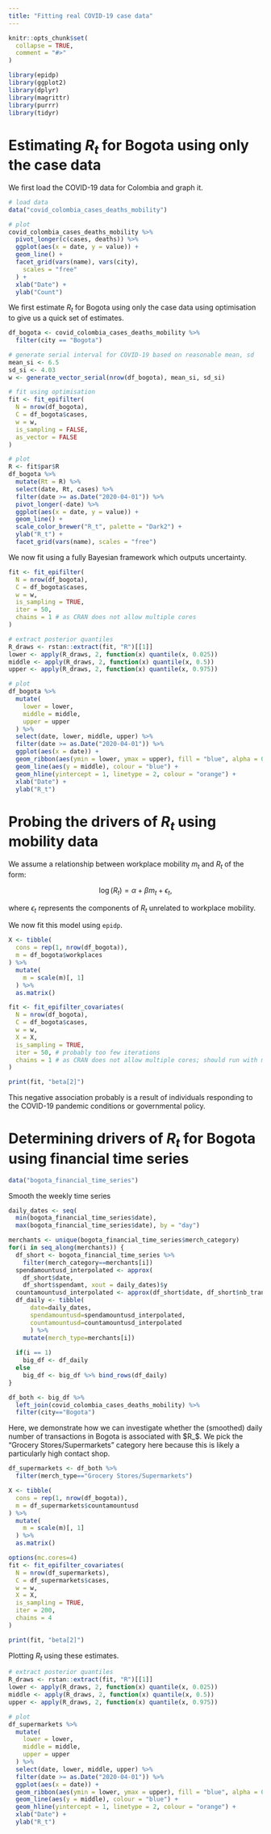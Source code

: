 ```yaml
---
title: "Fitting real COVID-19 case data"
---
```


```r
knitr::opts_chunk$set(
  collapse = TRUE,
  comment = "#>"
)
```

```r
library(epidp)
library(ggplot2)
library(dplyr)
library(magrittr)
library(purrr)
library(tidyr)
```

# Estimating $R_t$ for Bogota using only the case data
We first load the COVID-19 data for Colombia and graph it.
```r
# load data
data("covid_colombia_cases_deaths_mobility")

# plot
covid_colombia_cases_deaths_mobility %>%
  pivot_longer(c(cases, deaths)) %>%
  ggplot(aes(x = date, y = value)) +
  geom_line() +
  facet_grid(vars(name), vars(city),
    scales = "free"
  ) +
  xlab("Date") +
  ylab("Count")
```
We first estimate $R_t$ for Bogota using only the case data using optimisation to give us a quick set of estimates.
```r
df_bogota <- covid_colombia_cases_deaths_mobility %>%
  filter(city == "Bogota")

# generate serial interval for COVID-19 based on reasonable mean, sd
mean_si <- 6.5
sd_si <- 4.03
w <- generate_vector_serial(nrow(df_bogota), mean_si, sd_si)

# fit using optimisation
fit <- fit_epifilter(
  N = nrow(df_bogota),
  C = df_bogota$cases,
  w = w,
  is_sampling = FALSE,
  as_vector = FALSE
)

# plot
R <- fit$par$R
df_bogota %>%
  mutate(Rt = R) %>%
  select(date, Rt, cases) %>%
  filter(date >= as.Date("2020-04-01")) %>%
  pivot_longer(-date) %>%
  ggplot(aes(x = date, y = value)) +
  geom_line() +
  scale_color_brewer("R_t", palette = "Dark2") +
  ylab("R_t") +
  facet_grid(vars(name), scales = "free")
```
We now fit using a fully Bayesian framework which outputs uncertainty.
```r
fit <- fit_epifilter(
  N = nrow(df_bogota),
  C = df_bogota$cases,
  w = w,
  is_sampling = TRUE,
  iter = 50,
  chains = 1 # as CRAN does not allow multiple cores
)

# extract posterior quantiles
R_draws <- rstan::extract(fit, "R")[[1]]
lower <- apply(R_draws, 2, function(x) quantile(x, 0.025))
middle <- apply(R_draws, 2, function(x) quantile(x, 0.5))
upper <- apply(R_draws, 2, function(x) quantile(x, 0.975))

# plot
df_bogota %>%
  mutate(
    lower = lower,
    middle = middle,
    upper = upper
  ) %>%
  select(date, lower, middle, upper) %>%
  filter(date >= as.Date("2020-04-01")) %>%
  ggplot(aes(x = date)) +
  geom_ribbon(aes(ymin = lower, ymax = upper), fill = "blue", alpha = 0.6) +
  geom_line(aes(y = middle), colour = "blue") +
  geom_hline(yintercept = 1, linetype = 2, colour = "orange") +
  xlab("Date") +
  ylab("R_t")
```

# Probing the drivers of $R_t$ using mobility data
We assume a relationship between workplace mobility $m_t$ and $R_t$ of the form:

$$
\log(R_t) = \alpha + \beta m_t + \epsilon_t,
$$

where $\epsilon_t$ represents the components of $R_t$ unrelated to workplace mobility.

We now fit this model using `epidp`.

```r
X <- tibble(
  cons = rep(1, nrow(df_bogota)),
  m = df_bogota$workplaces
) %>%
  mutate(
    m = scale(m)[, 1]
  ) %>%
  as.matrix()

fit <- fit_epifilter_covariates(
  N = nrow(df_bogota),
  C = df_bogota$cases,
  w = w,
  X = X,
  is_sampling = TRUE,
  iter = 50, # probably too few iterations
  chains = 1 # as CRAN does not allow multiple cores; should run with more cores
)

print(fit, "beta[2]")
```
This negative association probably is a result of individuals responding to the COVID-19 pandemic conditions or governmental policy.

# Determining drivers of $R_t$ for Bogota using financial time series
```r
data("bogota_financial_time_series")
```

Smooth the weekly time series
```r
daily_dates <- seq(
  min(bogota_financial_time_series$date),
  max(bogota_financial_time_series$date), by = "day")

merchants <- unique(bogota_financial_time_series$merch_category)
for(i in seq_along(merchants)) {
  df_short <- bogota_financial_time_series %>% 
    filter(merch_category==merchants[i])
  spendamountusd_interpolated <- approx(
    df_short$date,
    df_short$spendamt, xout = daily_dates)$y
  countamountusd_interpolated <- approx(df_short$date, df_short$nb_transactions, xout = daily_dates)$y
  df_daily <- tibble(
      date=daily_dates,
      spendamountusd=spendamountusd_interpolated,
      countamountusd=countamountusd_interpolated
      ) %>% 
    mutate(merch_type=merchants[i])
  
  if(i == 1)
    big_df <- df_daily
  else
    big_df <- big_df %>% bind_rows(df_daily)
}

df_both <- big_df %>% 
  left_join(covid_colombia_cases_deaths_mobility) %>% 
  filter(city=="Bogota")
```

Here, we demonstrate how we can investigate whether the (smoothed) daily number of transactions in Bogota is associated with $R_$. We pick the "Grocery Stores/Supermarkets" category here because this is likely a particularly high contact shop.

```r
df_supermarkets <- df_both %>% 
  filter(merch_type=="Grocery Stores/Supermarkets")

X <- tibble(
  cons = rep(1, nrow(df_bogota)),
  m = df_supermarkets$countamountusd
) %>%
  mutate(
    m = scale(m)[, 1]
  ) %>%
  as.matrix()

options(mc.cores=4)
fit <- fit_epifilter_covariates(
  N = nrow(df_supermarkets),
  C = df_supermarkets$cases,
  w = w,
  X = X,
  is_sampling = TRUE,
  iter = 200,
  chains = 4 
)

print(fit, "beta[2]")
```
Plotting $R_t$ using these estimates.
```r
# extract posterior quantiles
R_draws <- rstan::extract(fit, "R")[[1]]
lower <- apply(R_draws, 2, function(x) quantile(x, 0.025))
middle <- apply(R_draws, 2, function(x) quantile(x, 0.5))
upper <- apply(R_draws, 2, function(x) quantile(x, 0.975))

# plot
df_supermarkets %>%
  mutate(
    lower = lower,
    middle = middle,
    upper = upper
  ) %>%
  select(date, lower, middle, upper) %>%
  filter(date >= as.Date("2020-04-01")) %>%
  ggplot(aes(x = date)) +
  geom_ribbon(aes(ymin = lower, ymax = upper), fill = "blue", alpha = 0.6) +
  geom_line(aes(y = middle), colour = "blue") +
  geom_hline(yintercept = 1, linetype = 2, colour = "orange") +
  xlab("Date") +
  ylab("R_t")
```


